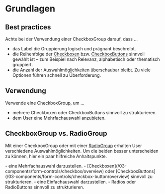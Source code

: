 # Grundlagen

## Best practices

Achte bei der Verwendung einer CheckboxGroup darauf, dass ...

- das Label die Gruppierung logisch und prägnant beschreibt.
- die Reihenfolge der [Checkboxen](/03-components/form-controls/checkbox/overview) bzw.
  [CheckboxButtons](/03-components/form-controls/checkbox-button/overview) sinnvoll
  gewählt ist – zum Beispiel nach Relevanz, alphabetisch oder thematisch
  gruppiert.
- die Anzahl der Auswahlmöglichkeiten überschaubar bleibt. Zu viele Optionen
  führen schnell zu Überforderung.

## Verwendung

Verwende eine CheckboxGroup, um ...

- mehrere Checkboxen oder CheckboxButtons sinnvoll zu strukturieren.
- dem User eine Mehrfachauswahl anzubieten.

## CheckboxGroup vs. RadioGroup

Mit einer CheckboxGroup oder mit einer
[RadioGroup](/03-components/form-controls/radio-group/overview) erhalten User
verschiedene Auswahlmöglichkeiten. Um die beiden besser unterscheiden zu können,
hier ein paar hilfreiche Anhaltspunkte.

<DoAndDont>
  <Plain heading="Verwende eine CheckboxGroup, um z. B. ...">
    - eine Mehrfachauswahl darzustellen.
    - [Checkboxen](/03-components/form-controls/checkbox/overview) oder [CheckboxButtons](/03-components/form-controls/checkbox-button/overview) sinnvoll zu strukturieren.

  </Plain>

  <Plain heading="Verwende eine RadioGroup, um z. B. ...">
    - eine Einfachauswahl darzustellen.
    - Radios oder RadioButtons sinnvoll zu strukturieren.

  </Plain>
</DoAndDont>
